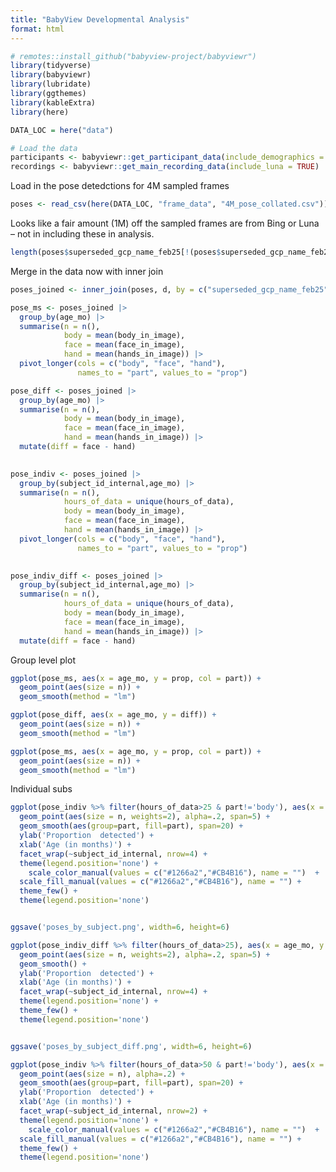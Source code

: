 ```yaml
---
title: "BabyView Developmental Analysis"
format: html
---
```


```r
# remotes::install_github("babyview-project/babyviewr")
library(tidyverse)
library(babyviewr)
library(lubridate)
library(ggthemes)
library(kableExtra)
library(here)

DATA_LOC = here("data")
```

```r
# Load the data
participants <- babyviewr::get_participant_data(include_demographics = TRUE)
recordings <- babyviewr::get_main_recording_data(include_luna = TRUE)
```

Load in the pose detedctions for 4M sampled frames
```r
poses <- read_csv(here(DATA_LOC, "frame_data", "4M_pose_collated.csv"))
```

Looks like a fair amount  (1M) off the sampled frames are from Bing or Luna -- not in including these in analysis.
```r
length(poses$superseded_gcp_name_feb25[!(poses$superseded_gcp_name_feb25 %in% recordings$superseded_gcp_name_feb25)])


```

Merge in the data now with inner join
```r
poses_joined <- inner_join(poses, d, by = c("superseded_gcp_name_feb25" = "superseded_gcp_name_feb25"))
```


```r
pose_ms <- poses_joined |>
  group_by(age_mo) |>
  summarise(n = n(), 
            body = mean(body_in_image), 
            face = mean(face_in_image), 
            hand = mean(hands_in_image)) |>
  pivot_longer(cols = c("body", "face", "hand"), 
               names_to = "part", values_to = "prop")

```

```r
pose_diff <- poses_joined |>
  group_by(age_mo) |>
  summarise(n = n(), 
            body = mean(body_in_image), 
            face = mean(face_in_image), 
            hand = mean(hands_in_image)) |>
  mutate(diff = face - hand)
  
```


```r
pose_indiv <- poses_joined |>
  group_by(subject_id_internal,age_mo) |>
  summarise(n = n(), 
            hours_of_data = unique(hours_of_data),
            body = mean(body_in_image), 
            face = mean(face_in_image), 
            hand = mean(hands_in_image)) |>
  pivot_longer(cols = c("body", "face", "hand"), 
               names_to = "part", values_to = "prop")
  
```

```r
pose_indiv_diff <- poses_joined |>
  group_by(subject_id_internal,age_mo) |>
  summarise(n = n(), 
            hours_of_data = unique(hours_of_data),
            body = mean(body_in_image), 
            face = mean(face_in_image), 
            hand = mean(hands_in_image)) |>
  mutate(diff = face - hand)

```


Group level plot
```R
ggplot(pose_ms, aes(x = age_mo, y = prop, col = part)) + 
  geom_point(aes(size = n)) + 
  geom_smooth(method = "lm")
```

```R
ggplot(pose_diff, aes(x = age_mo, y = diff)) +
  geom_point(aes(size = n)) + 
  geom_smooth(method = "lm")
```

```R
ggplot(pose_ms, aes(x = age_mo, y = prop, col = part)) + 
  geom_point(aes(size = n)) + 
  geom_smooth(method = "lm")
```

Individual subs
```R
ggplot(pose_indiv %>% filter(hours_of_data>25 & part!='body'), aes(x = age_mo, y = prop, col = part)) + 
  geom_point(aes(size = n, weights=2), alpha=.2, span=5) +
  geom_smooth(aes(group=part, fill=part), span=20) +
  ylab('Proportion  detected') +
  xlab('Age (in months)') +
  facet_wrap(~subject_id_internal, nrow=4) +
  theme(legend.position='none') +
    scale_color_manual(values = c("#1266a2","#CB4B16"), name = "")  +
  scale_fill_manual(values = c("#1266a2","#CB4B16"), name = "") +
  theme_few() +
  theme(legend.position='none') 


ggsave('poses_by_subject.png', width=6, height=6)
```


```R
ggplot(pose_indiv_diff %>% filter(hours_of_data>25), aes(x = age_mo, y = diff)) + 
  geom_point(aes(size = n, weights=2), alpha=.2, span=5) +
  geom_smooth() +
  ylab('Proportion  detected') +
  xlab('Age (in months)') +
  facet_wrap(~subject_id_internal, nrow=4) +
  theme(legend.position='none') +
  theme_few() +
  theme(legend.position='none') 


ggsave('poses_by_subject_diff.png', width=6, height=6)
```


```R

ggplot(pose_indiv %>% filter(hours_of_data>50 & part!='body'), aes(x = age_mo, y = prop, col = part)) + 
  geom_point(aes(size = n), alpha=.2) +
  geom_smooth(aes(group=part, fill=part), span=20) +
  ylab('Proportion  detected') +
  xlab('Age (in months)') +
  facet_wrap(~subject_id_internal, nrow=2) +
  theme(legend.position='none') +
    scale_color_manual(values = c("#1266a2","#CB4B16"), name = "")  +
  scale_fill_manual(values = c("#1266a2","#CB4B16"), name = "") +
  theme_few() +
  theme(legend.position='none')

```

